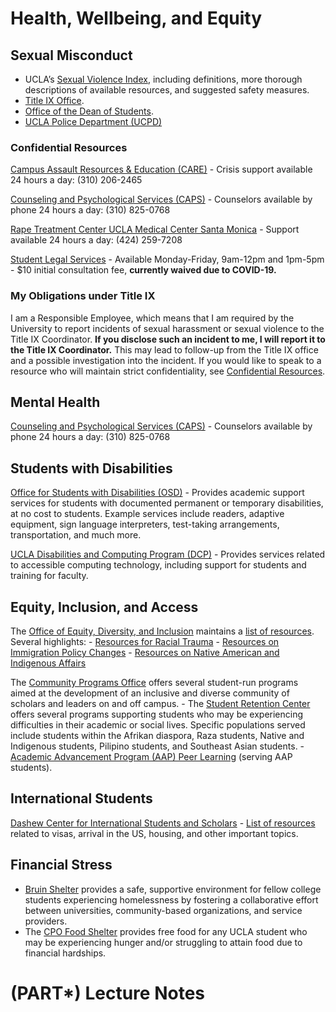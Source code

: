 # Health, Wellbeing, and Equity {.unnumbered}

## Sexual Misconduct {.unnumbered}

- UCLA's [Sexual Violence Index](https://www.sexualharassment.ucla.edu/Portals/42/Documents/UCLA%20Sexual%20Violence%20Index%20062018.pdf), including definitions, more thorough descriptions of available resources, and suggested safety measures. 
- [Title IX Office](sexualharassment.ucla.edu).
- [Office of the Dean of Students](deanofstudents.ucla.edu).
- [UCLA Police Department (UCPD)](ucpd.ucla.edu)

### Confidential Resources {.unnumbered}

[Campus Assault Resources & Education (CARE)](https://careprogram.ucla.edu/)
  - Crisis support available 24 hours a day: (310) 206-2465

[Counseling and Psychological Services (CAPS)](https://www.counseling.ucla.edu/)
  - Counselors available by phone 24 hours a day: (310) 825-0768

[Rape Treatment Center UCLA Medical Center Santa Monica](https://www.uclahealth.org/santa-monica/rape-treatment)
  - Support available 24 hours a day: (424) 259-7208

[Student Legal Services](https://www.studentlegal.ucla.edu/)
  - Available Monday-Friday, 9am-12pm and 1pm-5pm
  - $10 initial consultation fee, **currently waived due to COVID-19.**

### My Obligations under Title IX {.unnumbered}

I am a Responsible Employee, which means that I am required by the University to report incidents of sexual harassment or sexual violence to the Title IX Coordinator. **If you disclose such an incident to me, I will report it to the Title IX Coordinator.** This may lead to follow-up from the Title IX office and a possible investigation into the incident. If you would like to speak to a resource who will maintain strict confidentiality, see [Confidential Resources](#confidential-resources).


## Mental Health {.unnumbered}

[Counseling and Psychological Services (CAPS)](https://www.counseling.ucla.edu/)
  - Counselors available by phone 24 hours a day: (310) 825-0768

## Students with Disabilities {.unnumbered}

[Office for Students with Disabilities (OSD)](http://www.osd.ucla.edu)
  - Provides academic support services for students with documented permanent or temporary disabilities, at no cost to students. Example services include readers, adaptive equipment, sign language interpreters, test-taking arrangements, transportation, and much more. 

[UCLA Disabilities and Computing Program (DCP)](http://www.dcp.ucla.edu)
  - Provides services related to accessible computing technology, including support for students and training for faculty. 

## Equity, Inclusion, and Access {.unnumbered}

The [Office of Equity, Diversity, and Inclusion](https://equity.ucla.edu/about-us/) maintains a [list of resources](https://equity.ucla.edu/programs-resources/). Several highlights:
  - [Resources for Racial Trauma](https://equity.ucla.edu/know/resources-for-racial-trauma/)
  - [Resources on Immigration Policy Changes](https://equity.ucla.edu/know/immigration/)
  - [Resources on Native American and Indigenous Affairs](https://equity.ucla.edu/know/resources-on-native-american-and-indigenous-affairs/)

The [Community Programs Office](http://www.cpo.ucla.edu/cpo/) offers several student-run programs aimed at the development of an inclusive and diverse community of scholars and leaders on and off campus. 
  - The [Student Retention Center](http://www.cpo.ucla.edu/src/) offers several programs supporting students who may be experiencing difficulties in their academic or social lives. Specific populations served include students within the Afrikan diaspora, Raza students, Native and Indigenous students, Pilipino students, and Southeast Asian students. 
  - [Academic Advancement Program (AAP) Peer Learning](https://www.aap.ucla.edu/units/peer-learning) (serving AAP students).

## International Students {.unnumbered}

[Dashew Center for International Students and Scholars](https://www.internationalcenter.ucla.edu/resources/menu) 
  - [List of resources](https://www.internationalcenter.ucla.edu/resources/resource-guide) related to visas, arrival in the US, housing, and other important topics. 

## Financial Stress {.unnumbered}

- [Bruin Shelter](http://www.bruinshelter.org/) provides a safe, supportive environment for fellow college students experiencing homelessness by fostering a collaborative effort between universities, community-based organizations, and service providers.
- The [CPO Food Shelter](http://www.cpo.ucla.edu/cpo/foodcloset/) provides free food for any UCLA student who may be experiencing hunger and/or struggling to attain food due to financial hardships.

# (PART\*) Lecture Notes {.unnumbered}